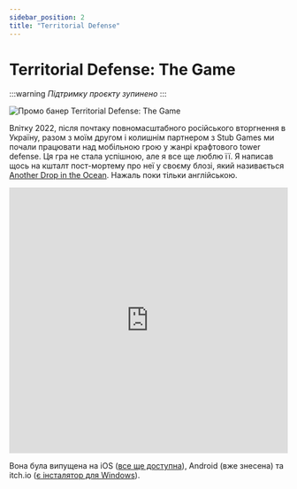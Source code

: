 ```yaml
---
sidebar_position: 2
title: "Territorial Defense"
---
```


# Territorial Defense: The Game
:::warning
*Підтримку проєкту зупинено*
:::

![Промо банер Territorial Defense: The Game](../../../../../static/img/terdef-banner.png)

Влітку 2022, після почтаку повномасштабного російського вторгнення в Україну, разом з моїм другом і
колишнім партнером з Stub Games ми почали працювати над мобільною грою у жанрі крафтового tower defense.
Ця гра не стала успішною, але я все ще люблю її. Я написав щось на кшталт пост-мортему про неї у своєму блозі,
який називається [Another Drop in the Ocean](https://notpublicopinion.com/another-drop-in-the-ocean/). Нажаль поки тільки англійською.

<iframe height="480" width="100%" src="https://www.youtube.com/embed/v7CTKkTTCyo?si=Rx2H7mdQKAsU5zE1" title="YouTube video player" frameborder="0" allow="accelerometer; autoplay; clipboard-write; encrypted-media; gyroscope; picture-in-picture; web-share" referrerpolicy="strict-origin-when-cross-origin" allowfullscreen></iframe>

Вона була випущена на iOS ([все ще доступна](https://apps.apple.com/us/app/territorial-defense-the-game/id1616521033?ref=notpublicopinion.com)), Android (вже знесена) та itch.io ([є інсталятор для Windows](https://glukozavr.itch.io/territorial-defense-the-game)).
